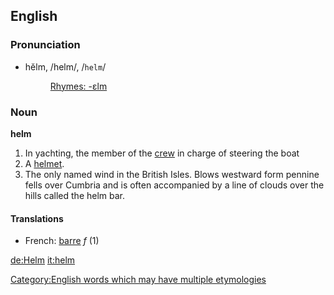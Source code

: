 ==English==
===Pronunciation===
*hĕlm, /helm/, /<tt>helm</tt>/
*:[[Rhymes:English:-ɛlm|Rhymes: -ɛlm]]

===Noun===
'''helm'''

#In yachting, the member of the [[crew]] in charge of steering the boat
#A [[helmet]].
#The only named wind in the British Isles.  Blows westward form pennine fells over Cumbria and is often accompanied by a line of clouds over the hills called the helm bar.

====Translations====
*French: [[barre]] ''f'' (1)

[[Category:English words which may have multiple etymologies]]

[[de:Helm]]
[[it:helm]]